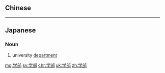 {{also|學部}}
==Chinese==
{{zh-see|學部}}

----

==Japanese==
{{ja-kanjitab|がく|ぶ|yomi=o}}

===Noun===
{{ja-noun|がくぶ|kyu=學部}}

# university [[department]]

[[mg:学部]]
[[sv:学部]]
[[chr:学部]]
[[uk:学部]]
[[zh:学部]]